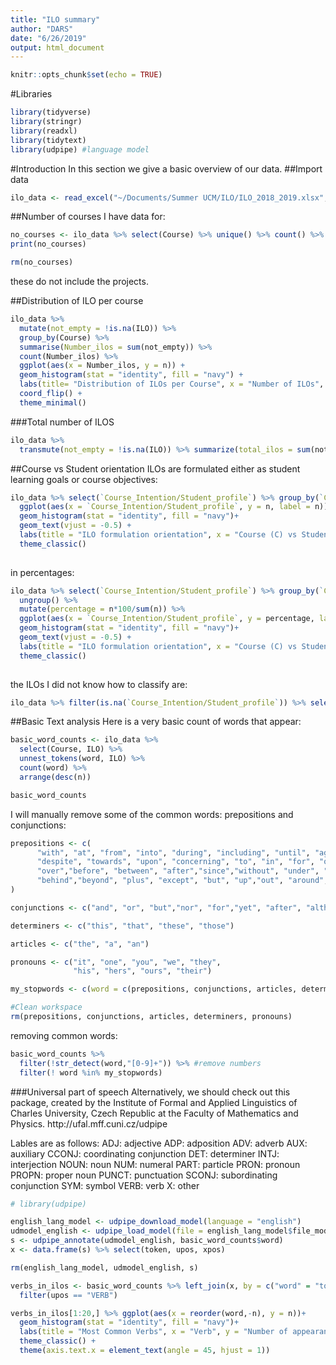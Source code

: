 ```yaml
---
title: "ILO summary"
author: "DARS"
date: "6/26/2019"
output: html_document
---
```


```r
knitr::opts_chunk$set(echo = TRUE)
```

#Libraries
```r
library(tidyverse)
library(stringr)
library(readxl)
library(tidytext)
library(udpipe) #language model
```
#Introduction
In this section we give a basic overview of our data.
##Import data
```r
ilo_data <- read_excel("~/Documents/Summer UCM/ILO/ILO_2018_2019.xlsx", na = c("", "NA"))
```
##Number of courses
I have data for: 
```r
no_courses <- ilo_data %>% select(Course) %>% unique() %>% count() %>% pull(n)
print(no_courses)

rm(no_courses)
```
these do not include the projects. 

##Distribution of ILO per course
```r
ilo_data %>% 
  mutate(not_empty = !is.na(ILO)) %>% 
  group_by(Course) %>%
  summarise(Number_ilos = sum(not_empty)) %>%
  count(Number_ilos) %>% 
  ggplot(aes(x = Number_ilos, y = n)) +
  geom_histogram(stat = "identity", fill = "navy") +
  labs(title= "Distribution of ILOs per Course", x = "Number of ILOs", y = "Number of Courses") +
  coord_flip() +
  theme_minimal()
```
###Total number of ILOS
```r
ilo_data %>% 
  transmute(not_empty = !is.na(ILO)) %>% summarize(total_ilos = sum(not_empty))
```

##Course vs Student orientation
ILOs are formulated either as student learning goals or course objectives:
```r
ilo_data %>% select(`Course_Intention/Student_profile`) %>% group_by(`Course_Intention/Student_profile`) %>% count() %>%
  ggplot(aes(x = `Course_Intention/Student_profile`, y = n, label = n)) +
  geom_histogram(stat = "identity", fill = "navy")+
  geom_text(vjust = -0.5) +
  labs(title = "ILO formulation orientation", x = "Course (C) vs Student (S) Orientation", y = "Number of ILOs")+
  theme_classic()
  
```
in percentages:
```r
ilo_data %>% select(`Course_Intention/Student_profile`) %>% group_by(`Course_Intention/Student_profile`) %>% count() %>%
  ungroup() %>%
  mutate(percentage = n*100/sum(n)) %>%
  ggplot(aes(x = `Course_Intention/Student_profile`, y = percentage, label = round(percentage))) +
  geom_histogram(stat = "identity", fill = "navy")+
  geom_text(vjust = -0.5) +
  labs(title = "ILO formulation orientation", x = "Course (C) vs Student (S) Orientation", y = "Percentage of ILOs")+
  theme_classic()
  
```

the ILOs I did not know how to classify are:
```r
ilo_data %>% filter(is.na(`Course_Intention/Student_profile`)) %>% select(Course, ILO)
```

##Basic Text analysis
Here is a very basic count of words that appear:
```r
basic_word_counts <- ilo_data %>% 
  select(Course, ILO) %>% 
  unnest_tokens(word, ILO) %>% 
  count(word) %>% 
  arrange(desc(n))

basic_word_counts
```

I will manually remove some of the common words: prepositions and conjunctions:
```r
prepositions <- c(
      "with", "at", "from", "into", "during", "including", "until", "against", "among", "throughout",
      "despite", "towards", "upon", "concerning", "to", "in", "for", "of", "on", "by", "about", "like", "through",
      "over","before", "between", "after","since","without", "under", "within","along","following", "across",
      "behind","beyond", "plus", "except", "but", "up","out", "around", "down", "off", "above", "near"
)

conjunctions <- c("and", "or", "but","nor", "for","yet", "after", "although", "as", "because", "before","even", "once", "since", "though", "till", "unless", "until", "what", "when", "whenever", "wherever", "whether","while")

determiners <- c("this", "that", "these", "those")

articles <- c("the", "a", "an")

pronouns <- c("it", "one", "you", "we", "they",
              "his", "hers", "ours", "their")

my_stopwords <- c(word = c(prepositions, conjunctions, articles, determiners, pronouns))

#Clean workspace
rm(prepositions, conjunctions, articles, determiners, pronouns)
```
removing common words:
```r
basic_word_counts %>%
  filter(!str_detect(word,"[0-9]+")) %>% #remove numbers
  filter(! word %in% my_stopwords)
```
###Universal part of speech
Alternatively, we should check out this package, created by the Institute of Formal and Applied Linguistics of Charles University, Czech Republic at the Faculty of Mathematics and Physics. http://ufal.mff.cuni.cz/udpipe 

Lables are as follows: 
ADJ: adjective
ADP: adposition
ADV: adverb
AUX: auxiliary
CCONJ: coordinating conjunction
DET: determiner
INTJ: interjection
NOUN: noun
NUM: numeral
PART: particle
PRON: pronoun
PROPN: proper noun
PUNCT: punctuation
SCONJ: subordinating conjunction
SYM: symbol
VERB: verb
X: other
```r
# library(udpipe)

english_lang_model <- udpipe_download_model(language = "english")
udmodel_english <- udpipe_load_model(file = english_lang_model$file_model)
s <- udpipe_annotate(udmodel_english, basic_word_counts$word)
x <- data.frame(s) %>% select(token, upos, xpos)

rm(english_lang_model, udmodel_english, s)
```
```r
verbs_in_ilos <- basic_word_counts %>% left_join(x, by = c("word" = "token")) %>%
  filter(upos == "VERB")

verbs_in_ilos[1:20,] %>% ggplot(aes(x = reorder(word,-n), y = n))+
  geom_histogram(stat = "identity", fill = "navy")+
  labs(title = "Most Common Verbs", x = "Verb", y = "Number of appearances")+
  theme_classic() +
  theme(axis.text.x = element_text(angle = 45, hjust = 1))
```

